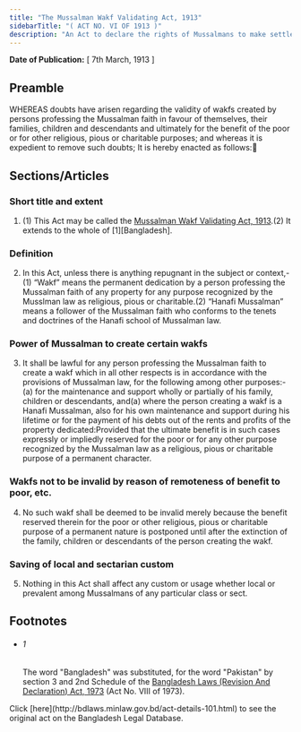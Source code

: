 ```yaml
---
title: "The Mussalman Wakf Validating Act, 1913"
sidebarTitle: "( ACT NO. VI OF 1913 )"
description: "An Act to declare the rights of Mussalmans to make settlements of property by way of “wakf” in favour of their families, children and descendants."
---
```


**Date of Publication:** [ 7th March, 1913 ]

## Preamble

WHEREAS doubts have arisen regarding the validity of wakfs created by persons professing the Mussalman faith in favour of themselves, their families, children and descendants and ultimately for the benefit of the poor or for other religious, pious or charitable purposes; and whereas it is expedient to remove such doubts; It is hereby enacted as follows:

## Sections/Articles

### Short title and extent

1. (1) This Act may be called the [Mussalman Wakf Validating Act, 1913](/laws/act-101 "Mussalman Wakf Validating Act, 1913").(2) It extends to the whole of [1][Bangladesh].

### Definition

2. In this Act, unless there is anything repugnant in the subject or context,-(1) “Wakf” means the permanent dedication by a person professing the Mussalman faith of any property for any purpose recognized by the Musslman law as religious, pious or charitable.(2) “Hanafi Mussalman” means a follower of the Mussalman faith who conforms to the tenets and doctrines of the Hanafi school of Mussalman law.

### Power of Mussalman to create certain wakfs

3. It shall be lawful for any person professing the Mussalman faith to create a wakf which in all other respects is in accordance with the provisions of Mussalman law, for the following among other purposes:-(a) for the maintenance and support wholly or partially of his family, children or descendants, and(a) where the person creating a wakf is a Hanafi Mussalman, also for his own maintenance and support during his lifetime or for the payment of his debts out of the rents and profits of the property dedicated:Provided that the ultimate benefit is in such cases expressly or impliedly reserved for the poor or for any other purpose recognized by the Mussalman law as a religious, pious or charitable purpose of a permanent character.

### Wakfs not to be invalid by reason of remoteness of benefit to poor, etc.

4. No such wakf shall be deemed to be invalid merely because the benefit reserved therein for the poor or other religious, pious or charitable purpose of a permanent nature is postponed until after the extinction of the family, children or descendants of the person creating the wakf.

### Saving of local and sectarian custom

5. Nothing in this Act shall affect any custom or usage whether local or prevalent among Mussalmans of any particular class or sect.

## Footnotes

- ###### 1

  The word "Bangladesh" was substituted, for the word "Pakistan" by section 3 and 2nd Schedule of the [Bangladesh Laws (Revision And Declaration) Act, 1973](/laws/act-430 "Bangladesh Laws (Revision And Declaration) Act, 1973") (Act No. VIII of 1973).

<Note>
  Click [here](http://bdlaws.minlaw.gov.bd/act-details-101.html) to see the original act on the Bangladesh Legal Database.
</Note>
